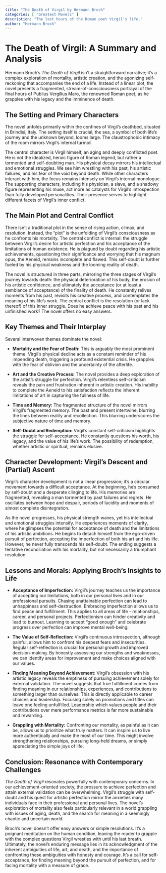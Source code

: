 ```yaml
---
title: "The Death of Virgil by Hermann Broch"
categories: [ "Greatest Movels" ]
description: "The last hours of the Roman poet Virgil's life."
author: "Hermann Broch"
---
```

# The Death of Virgil: A Summary and Analysis

Hermann Broch's *The Death of Virgil* isn't a straightforward narrative; it's a complex exploration of mortality, artistic creation, and the agonizing self-reckoning that accompanies the end of a life.  Instead of a linear plot, the novel presents a fragmented, stream-of-consciousness portrayal of the final hours of Publius Vergilius Maro, the renowned Roman poet, as he grapples with his legacy and the imminence of death.

## The Setting and Primary Characters

The novel unfolds primarily within the confines of Virgil's deathbed, situated in Brindisi, Italy.  The setting itself is crucial; the sea, a symbol of both life's journey and the unknown beyond, looms large. The claustrophobic intimacy of the room mirrors Virgil's internal turmoil.

The central character is Virgil himself, an aging and deeply conflicted poet. He is not the idealized, heroic figure of Roman legend, but rather a tormented and self-doubting man.  His physical decay mirrors his intellectual and emotional struggles. We see him wrestling with his past, his artistic failures, and his fear of the void beyond death.  While other characters interact with him, the focus remains intensely on Virgil's internal monologue. The supporting characters, including his physician, a slave, and a shadowy figure representing his muse, act more as catalysts for Virgil's introspection than fully developed personalities.  Their presence serves to highlight different facets of Virgil’s inner conflict.

## The Main Plot and Central Conflict

There isn’t a traditional plot in the sense of rising action, climax, and resolution. Instead, the "plot" is the unfolding of Virgil's consciousness as he confronts his mortality.  The central conflict is internal: the struggle between Virgil's desire for artistic perfection and his acceptance of the limitations of human existence. He is plagued by doubt regarding his artistic achievements, questioning their significance and worrying that his magnum opus, the Aeneid, remains incomplete and flawed.  This self-doubt is further fueled by his physical weakness and the looming reality of death.

The novel is structured in three parts, mirroring the three stages of Virgil’s journey towards death:  the physical deterioration of his body, the erosion of his artistic confidence, and ultimately the acceptance (or at least a semblance of acceptance) of the finality of death. He constantly relives moments from his past, revisits his creative process, and contemplates the meaning of his life's work.  The central conflict is the resolution (or lack thereof) of this inner struggle. Does he achieve peace with his past and his unfinished work?  The novel offers no easy answers.

## Key Themes and Their Interplay

Several interwoven themes dominate the novel:

* **Mortality and the Fear of Death:**  This is arguably the most prominent theme.  Virgil's physical decline acts as a constant reminder of his impending death, triggering a profound existential crisis.  He grapples with the fear of oblivion and the uncertainty of the afterlife.

* **Art and the Creative Process:** The novel provides a deep exploration of the artist's struggle for perfection.  Virgil's relentless self-criticism reveals the pain and frustration inherent in artistic creation.  His inability to complete the Aeneid to his satisfaction reflects the inherent limitations of art in capturing the fullness of life.

* **Time and Memory:**  The fragmented structure of the novel mirrors Virgil's fragmented memory.  The past and present intertwine, blurring the lines between reality and recollection.  This blurring underscores the subjective nature of time and memory.

* **Self-Doubt and Redemption:**  Virgil's constant self-criticism highlights the struggle for self-acceptance. He constantly questions his worth, his legacy, and the value of his life's work. The possibility of redemption, whether artistic or spiritual, remains elusive.


## Character Development: Virgil's Descent and (Partial) Ascent

Virgil's character development is not a linear progression; it's a circular movement towards a difficult acceptance. At the beginning, he's consumed by self-doubt and a desperate clinging to life. His memories are fragmented, revealing a man tormented by past failures and regrets. He oscillates between hope and despair, periods of lucidity and moments of almost complete disintegration.

As the novel progresses, his physical strength wanes, yet his intellectual and emotional struggles intensify. He experiences moments of clarity, where he glimpses the potential for acceptance of death and the limitations of his artistic ambitions.   He begins to detach himself from the ego-driven pursuit of perfection, accepting the imperfection of both his art and his life.  However, he never fully transcends his self-doubt.  The ending suggests a tentative reconciliation with his mortality, but not necessarily a triumphant resolution.

## Lessons and Morals: Applying Broch's Insights to Life

* **Acceptance of Imperfection:**  Virgil's journey teaches us the importance of accepting our limitations, both in our personal lives and in our professional pursuits.  Chasing unattainable perfection can lead to unhappiness and self-destruction.  Embracing imperfection allows us to find peace and fulfillment. This applies to all areas of life - relationships, career, and personal projects.  Perfectionism can hinder creativity and lead to burnout.  Learning to accept "good enough" and celebrate progress over perfection can improve mental well-being.

* **The Value of Self-Reflection:**  Virgil’s continuous introspection, although painful, allows him to confront his deepest fears and insecurities.  Regular self-reflection is crucial for personal growth and improved decision-making.  By honestly assessing our strengths and weaknesses, we can identify areas for improvement and make choices aligned with our values.

* **Finding Meaning Beyond Achievement:**  Virgil's obsession with his artistic legacy reveals the emptiness of pursuing achievement solely for external validation.  The novel suggests that true fulfillment comes from finding meaning in our relationships, experiences, and contributions to something larger than ourselves. This is directly applicable to career choices and leadership. Focusing solely on promotions and titles can leave one feeling unfulfilled.  Leadership which values people and their contributions over mere performance metrics is far more sustainable and rewarding.

* **Grappling with Mortality:** Confronting our mortality, as painful as it can be, allows us to prioritize what truly matters.  It can inspire us to live more authentically and make the most of our time.  This might involve strengthening relationships, pursuing long-held dreams, or simply appreciating the simple joys of life.

## Conclusion: Resonance with Contemporary Challenges

*The Death of Virgil* resonates powerfully with contemporary concerns.  In our achievement-oriented society, the pressure to achieve perfection and attain external validation can be overwhelming.  Virgil's struggle with self-doubt and his quest for artistic perfection mirror the anxieties many individuals face in their professional and personal lives.  The novel's exploration of mortality also feels particularly relevant in a world grappling with issues of aging, death, and the search for meaning in a seemingly chaotic and uncertain world.

Broch's novel doesn't offer easy answers or simple resolutions. It's a poignant meditation on the human condition, leaving the reader to grapple with the complex questions Virgil wrestles with until his last breath. Ultimately, the novel's enduring message lies in its acknowledgment of the inherent ambiguities of life, art, and death, and the importance of confronting these ambiguities with honesty and courage.  It's a call for self-acceptance, for finding meaning beyond the pursuit of perfection, and for facing mortality with a measure of grace.

